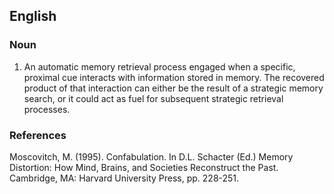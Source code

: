 ==English==

===Noun===
{{en-noun}}

# An automatic memory retrieval process engaged when a specific, proximal cue interacts with information stored in memory.  The recovered product of that interaction can either be the result of a strategic memory search, or it could act as fuel for subsequent strategic retrieval processes.

===References===
Moscovitch, M. (1995). Confabulation. In D.L. Schacter (Ed.) Memory Distortion: How Mind, Brains, and Societies Reconstruct the Past. Cambridge, MA: Harvard University Press, pp. 228-251.